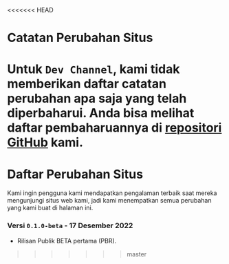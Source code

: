 <<<<<<< HEAD
# Catatan Perubahan Situs
Untuk `Dev Channel`, kami tidak memberikan daftar catatan perubahan apa saja yang telah diperbaharui. Anda bisa melihat daftar pembaharuannya di [repositori GitHub](https://github.com/hyperion-foundation/landing/tree/dev) kami.
=======
# Daftar Perubahan Situs
Kami ingin pengguna kami mendapatkan pengalaman terbaik saat mereka mengunjungi situs web kami, jadi kami menempatkan semua perubahan yang kami buat di halaman ini.

### Versi `0.1.0-beta` - 17 Desember 2022
- Rilisan Publik BETA pertama (PBR).
>>>>>>> master
